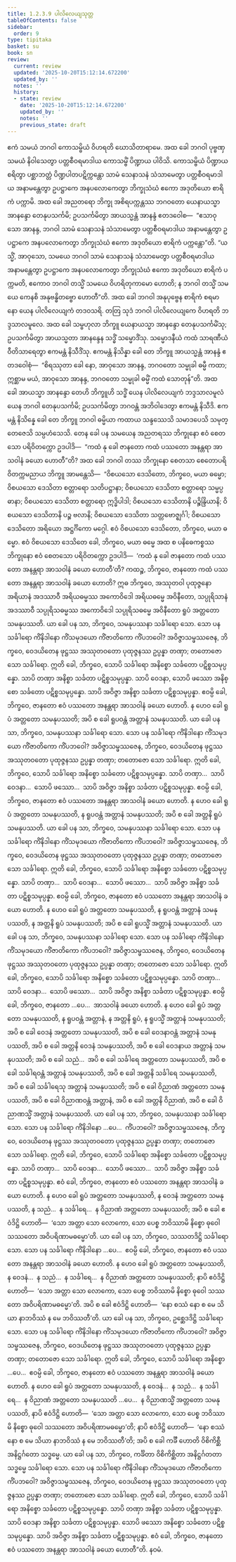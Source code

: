 ```yaml
---
title: 1.2.3.9 ပါလိလေယျသုတ္တ
tableOfContents: false
sidebar:
  order: 9
type: tipitaka
basket: su
book: sn
review:
  current: review
  updated: '2025-10-20T15:12:14.672200'
  updated_by: ''
  notes: ''
  history:
  - state: review
    date: '2025-10-20T15:12:14.672200'
    updated_by: ''
    notes: ''
    previous_state: draft
---
```



<DynamicBreadcrumb />


<ReviewStatus review={frontmatter.review} showDetails={true} />

<HypothesisAnnotation frontmatter={frontmatter} />

<Division number="81" book="sn" e="ch" v="18" p="292">

<Paragraph number="434" book="sn">
ဧကံ သမယံ ဘဂဝါ ကောသမ္ဗိယံ ဝိဟရတိ ဃောသိတာရာမေ. အထ ခေါ ဘဂဝါ ပုဗ္ဗဏှသမယံ နိဝါသေတွာ ပတ္တစီဝရမာဒါယ ကောသမ္ဗိံ ပိဏ္ဍာယ ပါဝိသိ. ကောသမ္ဗိယံ ပိဏ္ဍာယ စရိတွာ ပစ္ဆာဘတ္တံ ပိဏ္ဍပါတပဋိက္ကန္တော သာမံ သေနာသနံ သံသာမေတွာ ပတ္တစီဝရမာဒါယ အနာမန္တေတွာ ဥပဋ္ဌာကေ အနပလောကေတွာ ဘိက္ခုသံဃံ ဧကော အဒုတိယော စာရိကံ ပက္ကာမိ.
</Paragraph>

<Paragraph number="435" book="sn">
အထ ခေါ အညတရော ဘိက္ခု အစိရပက္ကန္တဿ ဘဂဝတော ယေနာယသ္မာ အာနန္ဒော တေနုပသင်္ကမိ; ဥပသင်္ကမိတွာ အာယသ္မန္တံ အာနန္ဒံ ဧတဒဝေါစ—  “ဧသာဝုသော အာနန္ဒ, ဘဂဝါ သာမံ သေနာသနံ သံသာမေတွာ ပတ္တစီဝရမာဒါယ အနာမန္တေတွာ ဥပဋ္ဌာကေ အနပလောကေတွာ ဘိက္ခုသံဃံ ဧကော အဒုတိယော စာရိကံ ပက္ကန္တော”တိ. “ယသ္မိံ, အာဝုသော, သမယေ ဘဂဝါ သာမံ သေနာသနံ သံသာမေတွာ ပတ္တစီဝရမာဒါယ အနာမန္တေတွာ ဥပဋ္ဌာကေ အနပလောကေတွာ ဘိက္ခုသံဃံ ဧကော အဒုတိယော စာရိကံ ပက္ကမတိ, ဧကောဝ ဘဂဝါ တသ္မိံ သမယေ ဝိဟရိတုကာမော ဟောတိ; န ဘဂဝါ တသ္မိံ သမယေ ကေနစိ အနုဗန္ဓိတဗ္ဗော ဟောတီ”တိ.
</Paragraph>

<Paragraph number="436" book="sn">
အထ ခေါ ဘဂဝါ အနုပုဗ္ဗေန စာရိကံ စရမာနော ယေန ပါလိလေယျကံ တဒဝသရိ. တတြ သုဒံ ဘဂဝါ ပါလိလေယျကေ ဝိဟရတိ ဘဒ္ဒသာလမူလေ. အထ ခေါ သမ္ဗဟုလာ ဘိက္ခူ ယေနာယသ္မာ အာနန္ဒော တေနုပသင်္ကမိံသု; ဥပသင်္ကမိတွာ အာယသ္မတာ အာနန္ဒေန သဒ္ဓိံ သမ္မောဒိံသု. သမ္မောဒနီယံ ကထံ သာရဏီယံ ဝီတိသာရေတွာ ဧကမန္တံ နိသီဒိံသု. ဧကမန္တံ နိသိန္နာ ခေါ တေ ဘိက္ခူ အာယသ္မန္တံ အာနန္ဒံ ဧတဒဝေါစုံ—  “စိရဿုတာ ခေါ နော, အာဝုသော အာနန္ဒ, ဘဂဝတော သမ္မုခါ ဓမ္မီ ကထာ; ဣစ္ဆာမ မယံ, အာဝုသော အာနန္ဒ, ဘဂဝတော သမ္မုခါ ဓမ္မိံ ကထံ သောတုန်”တိ.
</Paragraph>

<Paragraph number="437" book="sn">
အထ ခေါ အာယသ္မာ အာနန္ဒော တေဟိ ဘိက္ခူဟိ သဒ္ဓိံ ယေန ပါလိလေယျကံ ဘဒ္ဒသာလမူလံ ယေန ဘဂဝါ တေနုပသင်္ကမိ; ဥပသင်္ကမိတွာ ဘဂဝန္တံ အဘိဝါဒေတွာ ဧကမန္တံ နိသီဒိ. ဧကမန္တံ နိသိန္နေ ခေါ တေ ဘိက္ခူ ဘဂဝါ ဓမ္မိယာ ကထာယ သန္ဒဿေသိ သမာဒပေသိ သမုတ္တေဇေသိ သမ္ပဟံသေသိ. တေန ခေါ ပန သမယေန အညတရဿ ဘိက္ခုနော ဧဝံ စေတသော ပရိဝိတက္ကော ဥဒပါဒိ—  “ကထံ နု ခေါ ဇာနတော ကထံ ပဿတော အနန္တရာ အာသဝါနံ ခယော ဟောတီ”တိ? အထ ခေါ ဘဂဝါ တဿ ဘိက္ခုနော စေတသာ စေတောပရိဝိတက္ကမညာယ ဘိက္ခူ အာမန္တေသိ—  “ဝိစယသော ဒေသိတော, ဘိက္ခဝေ, မယာ ဓမ္မော; ဝိစယသော ဒေသိတာ စတ္တာရော သတိပဋ္ဌာနာ; ဝိစယသော ဒေသိတာ စတ္တာရော သမ္မပ္ပဓာနာ; ဝိစယသော ဒေသိတာ စတ္တာရော ဣဒ္ဓိပါဒါ; ဝိစယသော ဒေသိတာနိ ပဉ္စိန္ဒြိယာနိ; ဝိစယသော ဒေသိတာနိ ပဉ္စ ဗလာနိ; ဝိစယသော ဒေသိတာ သတ္တဗောဇ္ဈင်္ဂါ; ဝိစယသော ဒေသိတော အရိယော အဋ္ဌင်္ဂိကော မဂ္ဂေါ. ဧဝံ ဝိစယသော ဒေသိတော, ဘိက္ခဝေ, မယာ ဓမ္မော. ဧဝံ ဝိစယသော ဒေသိတေ ခေါ, ဘိက္ခဝေ, မယာ ဓမ္မေ အထ စ ပနိဓေကစ္စဿ ဘိက္ခုနော ဧဝံ စေတသော ပရိဝိတက္ကော ဥဒပါဒိ—  ‘ကထံ နု ခေါ ဇာနတော ကထံ ပဿတော အနန္တရာ အာသဝါနံ ခယော ဟောတီ’တိ?
</Paragraph>

<Paragraph number="438" book="sn">
ကထဉ္စ, ဘိက္ခဝေ, ဇာနတော ကထံ ပဿတော အနန္တရာ အာသဝါနံ ခယော ဟောတိ? ဣဓ ဘိက္ခဝေ, အဿုတဝါ ပုထုဇ္ဇနော အရိယာနံ အဒဿာဝီ အရိယဓမ္မဿ အကောဝိဒေါ အရိယဓမ္မေ အဝိနီတော, သပ္ပုရိသာနံ အဒဿာဝီ သပ္ပုရိသဓမ္မဿ အကောဝိဒေါ သပ္ပုရိသဓမ္မေ အဝိနီတော ရူပံ အတ္တတော သမနုပဿတိ. ယာ ခေါ ပန သာ, ဘိက္ခဝေ, သမနုပဿနာ သင်္ခါရော သော. သော ပန သင်္ခါရော ကိံနိဒါနော ကိံသမုဒယော ကိံဇာတိကော ကိံပဘဝေါ? အဝိဇ္ဇာသမ္ဖဿဇေန, ဘိက္ခဝေ, ဝေဒယိတေန ဖုဋ္ဌဿ အဿုတဝတော ပုထုဇ္ဇနဿ ဥပ္ပန္နာ တဏှာ; တတောဇော သော သင်္ခါရော. ဣတိ ခေါ, ဘိက္ခဝေ, သောပိ သင်္ခါရော အနိစ္စော သင်္ခတော ပဋိစ္စသမုပ္ပန္နော. သာပိ တဏှာ အနိစ္စာ သင်္ခတာ ပဋိစ္စသမုပ္ပန္နာ. သာပိ ဝေဒနာ, သောပိ ဖဿော အနိစ္စော သင်္ခတော ပဋိစ္စသမုပ္ပန္နော. သာပိ အဝိဇ္ဇာ အနိစ္စာ သင်္ခတာ ပဋိစ္စသမုပ္ပန္နာ. ဧဝမ္ပိ ခေါ, ဘိက္ခဝေ, ဇာနတော ဧဝံ ပဿတော အနန္တရာ အာသဝါနံ ခယော ဟောတိ.
</Paragraph>

<Paragraph number="439" book="sn">
န ဟေဝ ခေါ ရူပံ အတ္တတော သမနုပဿတိ; အပိ စ ခေါ ရူပဝန္တံ အတ္တာနံ သမနုပဿတိ. ယာ ခေါ ပန သာ, ဘိက္ခဝေ, သမနုပဿနာ သင်္ခါရော သော. သော ပန သင်္ခါရော ကိံနိဒါနော ကိံသမုဒယော ကိံဇာတိကော ကိံပဘဝေါ? အဝိဇ္ဇာသမ္ဖဿဇေန, ဘိက္ခဝေ, ဝေဒယိတေန ဖုဋ္ဌဿ အဿုတဝတော ပုထုဇ္ဇနဿ ဥပ္ပန္နာ တဏှာ; တတောဇော သော သင်္ခါရော. ဣတိ ခေါ, ဘိက္ခဝေ, သောပိ သင်္ခါရော အနိစ္စော သင်္ခတော ပဋိစ္စသမုပ္ပန္နော. သာပိ တဏှာ…  သာပိ ဝေဒနာ…  သောပိ ဖဿော…  သာပိ အဝိဇ္ဇာ အနိစ္စာ သင်္ခတာ ပဋိစ္စသမုပ္ပန္နာ. ဧဝမ္ပိ ခေါ, ဘိက္ခဝေ, ဇာနတော ဧဝံ ပဿတော အနန္တရာ အာသဝါနံ ခယော ဟောတိ.
</Paragraph>

<Paragraph number="440" book="sn">
န ဟေဝ ခေါ ရူပံ အတ္တတော သမနုပဿတိ, န ရူပဝန္တံ အတ္တာနံ သမနုပဿတိ; အပိ စ ခေါ အတ္တနိ ရူပံ သမနုပဿတိ. ယာ ခေါ ပန သာ, ဘိက္ခဝေ, သမနုပဿနာ သင်္ခါရော သော. သော ပန သင်္ခါရော ကိံနိဒါနော ကိံသမုဒယော ကိံဇာတိကော ကိံပဘဝေါ? အဝိဇ္ဇာသမ္ဖဿဇေန, ဘိက္ခဝေ, ဝေဒယိတေန ဖုဋ္ဌဿ အဿုတဝတော ပုထုဇ္ဇနဿ ဥပ္ပန္နာ တဏှာ; တတောဇော သော သင်္ခါရော. ဣတိ ခေါ, ဘိက္ခဝေ, သောပိ သင်္ခါရော အနိစ္စော သင်္ခတော ပဋိစ္စသမုပ္ပန္နော. သာပိ တဏှာ…  သာပိ ဝေဒနာ…  သောပိ ဖဿော…  သာပိ အဝိဇ္ဇာ အနိစ္စာ သင်္ခတာ ပဋိစ္စသမုပ္ပန္နာ. ဧဝမ္ပိ ခေါ, ဘိက္ခဝေ, ဇာနတော ဧဝံ ပဿတော အနန္တရာ အာသဝါနံ ခယော ဟောတိ.
</Paragraph>

<Paragraph number="441" book="sn">
န ဟေဝ ခေါ ရူပံ အတ္တတော သမနုပဿတိ, န ရူပဝန္တံ အတ္တာနံ သမနုပဿတိ, န အတ္တနိ ရူပံ သမနုပဿတိ; အပိ စ ခေါ ရူပသ္မိံ အတ္တာနံ သမနုပဿတိ. ယာ ခေါ ပန သာ, ဘိက္ခဝေ, သမနုပဿနာ သင်္ခါရော သော. သော ပန သင်္ခါရော ကိံနိဒါနော ကိံသမုဒယော ကိံဇာတိကော ကိံပဘဝေါ? အဝိဇ္ဇာသမ္ဖဿဇေန, ဘိက္ခဝေ, ဝေဒယိတေန ဖုဋ္ဌဿ အဿုတဝတော ပုထုဇ္ဇနဿ ဥပ္ပန္နာ တဏှာ; တတောဇော သော သင်္ခါရော. ဣတိ ခေါ, ဘိက္ခဝေ, သောပိ သင်္ခါရော အနိစ္စော သင်္ခတော ပဋိစ္စသမုပ္ပန္နော. သာပိ တဏှာ…  သာပိ ဝေဒနာ…  သောပိ ဖဿော…  သာပိ အဝိဇ္ဇာ အနိစ္စာ သင်္ခတာ ပဋိစ္စသမုပ္ပန္နာ. ဧဝမ္ပိ ခေါ, ဘိက္ခဝေ, ဇာနတော …ပေ…  အာသဝါနံ ခယော ဟောတိ.
</Paragraph>

<Paragraph number="442" book="sn">
န ဟေဝ ခေါ ရူပံ အတ္တတော သမနုပဿတိ, န ရူပဝန္တံ အတ္တာနံ, န အတ္တနိ ရူပံ, န ရူပသ္မိံ အတ္တာနံ သမနုပဿတိ; အပိ စ ခေါ ဝေဒနံ အတ္တတော သမနုပဿတိ, အပိ စ ခေါ ဝေဒနာဝန္တံ အတ္တာနံ သမနုပဿတိ, အပိ စ ခေါ အတ္တနိ ဝေဒနံ သမနုပဿတိ, အပိ စ ခေါ ဝေဒနာယ အတ္တာနံ သမနုပဿတိ; အပိ စ ခေါ သညံ…  အပိ စ ခေါ သင်္ခါရေ အတ္တတော သမနုပဿတိ, အပိ စ ခေါ သင်္ခါရဝန္တံ အတ္တာနံ သမနုပဿတိ, အပိ စ ခေါ အတ္တနိ သင်္ခါရေ သမနုပဿတိ, အပိ စ ခေါ သင်္ခါရေသု အတ္တာနံ သမနုပဿတိ; အပိ စ ခေါ ဝိညာဏံ အတ္တတော သမနုပဿတိ, အပိ စ ခေါ ဝိညာဏဝန္တံ အတ္တာနံ, အပိ စ ခေါ အတ္တနိ ဝိညာဏံ, အပိ စ ခေါ ဝိညာဏသ္မိံ အတ္တာနံ သမနုပဿတိ. ယာ ခေါ ပန သာ, ဘိက္ခဝေ, သမနုပဿနာ သင်္ခါရော သော. သော ပန သင်္ခါရော ကိံနိဒါနော …ပေ…  ကိံပဘဝေါ? အဝိဇ္ဇာသမ္ဖဿဇေန, ဘိက္ခဝေ, ဝေဒယိတေန ဖုဋ္ဌဿ အဿုတဝတော ပုထုဇ္ဇနဿ ဥပ္ပန္နာ တဏှာ; တတောဇော သော သင်္ခါရော. ဣတိ ခေါ, ဘိက္ခဝေ, သောပိ သင်္ခါရော အနိစ္စော သင်္ခတော ပဋိစ္စသမုပ္ပန္နော. သာပိ တဏှာ…  သာပိ ဝေဒနာ…  သောပိ ဖဿော…  သာပိ အဝိဇ္ဇာ အနိစ္စာ သင်္ခတာ ပဋိစ္စသမုပ္ပန္နာ. ဧဝံ ခေါ, ဘိက္ခဝေ, ဇာနတော ဧဝံ ပဿတော အနန္တရာ အာသဝါနံ ခယော ဟောတိ.
</Paragraph>

<Paragraph number="443" book="sn">
န ဟေဝ ခေါ ရူပံ အတ္တတော သမနုပဿတိ, န ဝေဒနံ အတ္တတော သမနုပဿတိ, န သညံ…  န သင်္ခါရေ…  န ဝိညာဏံ အတ္တတော သမနုပဿတိ; အပိ စ ခေါ ဧဝံဒိဋ္ဌိ ဟောတိ—  ‘သော အတ္တာ သော လောကော, သော ပေစ္စ ဘဝိဿာမိ နိစ္စော ဓုဝေါ သဿတော အဝိပရိဏာမဓမ္မော’တိ. ယာ ခေါ ပန သာ, ဘိက္ခဝေ, သဿတဒိဋ္ဌိ သင်္ခါရော သော. သော ပန သင်္ခါရော ကိံနိဒါနော …ပေ…  ဧဝမ္ပိ ခေါ, ဘိက္ခဝေ, ဇာနတော ဧဝံ ပဿတော အနန္တရာ အာသဝါနံ ခယော ဟောတိ.
</Paragraph>

<Paragraph number="444" book="sn">
န ဟေဝ ခေါ ရူပံ အတ္တတော သမနုပဿတိ, န ဝေဒနံ…  န သညံ…  န သင်္ခါရေ…  န ဝိညာဏံ အတ္တတော သမနုပဿတိ; နာပိ ဧဝံဒိဋ္ဌိ ဟောတိ—  ‘သော အတ္တာ သော လောကော, သော ပေစ္စ ဘဝိဿာမိ နိစ္စော ဓုဝေါ သဿတော အဝိပရိဏာမဓမ္မော’တိ. အပိ စ ခေါ ဧဝံဒိဋ္ဌိ ဟောတိ—  ‘နော စဿံ နော စ မေ သိယာ နာဘဝိဿံ န မေ ဘဝိဿတီ’တိ. ယာ ခေါ ပန သာ, ဘိက္ခဝေ, ဥစ္ဆေဒဒိဋ္ဌိ သင်္ခါရော သော. သော ပန သင်္ခါရော ကိံနိဒါနော ကိံသမုဒယော ကိံဇာတိကော ကိံပဘဝေါ? အဝိဇ္ဇာသမ္ဖဿဇေန, ဘိက္ခဝေ, ဝေဒယိတေန ဖုဋ္ဌဿ အဿုတဝတော ပုထုဇ္ဇနဿ ဥပ္ပန္နာ တဏှာ; တတောဇော သော သင်္ခါရော. ဣတိ ခေါ, ဘိက္ခဝေ, သောပိ သင်္ခါရော အနိစ္စော …ပေ…  ဧဝမ္ပိ ခေါ, ဘိက္ခဝေ, ဇာနတော ဧဝံ ပဿတော အနန္တရာ အာသဝါနံ ခယော ဟောတိ.
</Paragraph>

<Paragraph number="445" book="sn">
န ဟေဝ ခေါ ရူပံ အတ္တတော သမနုပဿတိ, န ဝေဒနံ…  န သညံ…  န သင်္ခါရေ…  န ဝိညာဏံ အတ္တတော သမနုပဿတိ …ပေ…  န ဝိညာဏသ္မိံ အတ္တတော သမနုပဿတိ, နာပိ ဧဝံဒိဋ္ဌိ ဟောတိ—  ‘သော အတ္တာ သော လောကော, သော ပေစ္စ ဘဝိဿာမိ နိစ္စော ဓုဝေါ သဿတော အဝိပရိဏာမဓမ္မော’တိ; နာပိ ဧဝံဒိဋ္ဌိ ဟောတိ—  ‘နော စဿံ နော စ မေ သိယာ နာဘဝိဿံ န မေ ဘဝိဿတီ’တိ; အပိ စ ခေါ ကင်္ခီ ဟောတိ ဝိစိကိစ္ဆီ အနိဋ္ဌင်္ဂတော သဒ္ဓမ္မေ. ယာ ခေါ ပန သာ, ဘိက္ခဝေ, ကင်္ခိတာ ဝိစိကိစ္ဆိတာ အနိဋ္ဌင်္ဂတတာ သဒ္ဓမ္မေ သင်္ခါရော သော. သော ပန သင်္ခါရော ကိံနိဒါနော ကိံသမုဒယော ကိံဇာတိကော ကိံပဘဝေါ? အဝိဇ္ဇာသမ္ဖဿဇေန, ဘိက္ခဝေ, ဝေဒယိတေန ဖုဋ္ဌဿ အဿုတဝတော ပုထုဇ္ဇနဿ ဥပ္ပန္နာ တဏှာ; တတောဇော သော သင်္ခါရော. ဣတိ ခေါ, ဘိက္ခဝေ, သောပိ သင်္ခါရော အနိစ္စော သင်္ခတော ပဋိစ္စသမုပ္ပန္နော. သာပိ တဏှာ အနိစ္စာ သင်္ခတာ ပဋိစ္စသမုပ္ပန္နာ. သာပိ ဝေဒနာ အနိစ္စာ သင်္ခတာ ပဋိစ္စသမုပ္ပန္နာ. သောပိ ဖဿော အနိစ္စော သင်္ခတော ပဋိစ္စသမုပ္ပန္နော. သာပိ အဝိဇ္ဇာ အနိစ္စာ သင်္ခတာ ပဋိစ္စသမုပ္ပန္နာ. ဧဝံ ခေါ, ဘိက္ခဝေ, ဇာနတော ဧဝံ ပဿတော အနန္တရာ အာသဝါနံ ခယော ဟောတီ”တိ.

</Paragraph>
</Division>

<Paragraph number="446" type="center" book="sn">
နဝမံ.
</Paragraph>